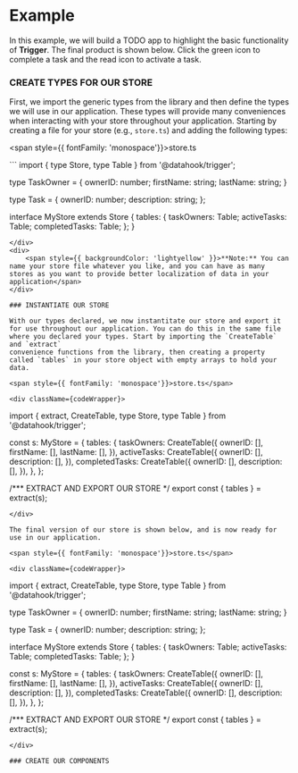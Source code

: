 
# Example

In this example, we will build a TODO app to highlight the basic functionality of **Trigger**. The final product is shown below. Click the green icon to complete a task and the read icon to activate a task.

<App />

### CREATE TYPES FOR OUR STORE

First, we import the generic types from the library and then define the types we will use in our application. These types will provide many conveniences when interacting with your store throughout your application.
Starting by creating a file for your store (e.g., `store.ts`) and adding the following types:

<span style={{ fontFamily: 'monospace'}}>store.ts</span>

<div className={codeWrapper}>
```
import { type Store, type Table } from '@datahook/trigger';

type TaskOwner = {
    ownerID: number;
    firstName: string;
    lastName: string;
}

type Task = {
    ownerID: number;
    description: string;
};

interface MyStore extends Store {
    tables: {
        taskOwners: Table<TaskOwner>;
        activeTasks: Table<Task>;
        completedTasks: Table<Task>;
    };
}
```
</div>
<div>
    <span style={{ backgroundColor: 'lightyellow' }}>**Note:** You can name your store file whatever you like, and you can have as many stores as you want to provide better localization of data in your application</span>
</div>

### INSTANTIATE OUR STORE

With our types declared, we now instantitate our store and export it for use throughout our application. You can do this in the same file where you declared your types. Start by importing the `CreateTable` and `extract`
convenience functions from the library, then creating a property called `tables` in your store object with empty arrays to hold your data.

<span style={{ fontFamily: 'monospace'}}>store.ts</span>

<div className={codeWrapper}>
```
import { extract, CreateTable, type Store, type Table } from '@datahook/trigger';

const s: MyStore = {
    tables: {
        taskOwners: CreateTable<TaskOwner>({ ownerID: [], firstName: [], lastName: [], }),
        activeTasks: CreateTable<Task>({ ownerID: [], description: [], }),
        completedTasks: CreateTable<Task>({ ownerID: [], description: [], }),
    },
};

/*** EXTRACT AND EXPORT OUR STORE */
export const { tables } = extract(s);
```
</div>

The final version of our store is shown below, and is now ready for use in our application.

<span style={{ fontFamily: 'monospace'}}>store.ts</span>

<div className={codeWrapper}>
```
import { extract, CreateTable, type Store, type Table } from '@datahook/trigger';

type TaskOwner = {
    ownerID: number;
    firstName: string;
    lastName: string;
}

type Task = {
    ownerID: number;
    description: string;
};

interface MyStore extends Store {
    tables: {
        taskOwners: Table<TaskOwner>;
        activeTasks: Table<Task>;
        completedTasks: Table<Task>;
    };
}

const s: MyStore = {
    tables: {
        taskOwners: CreateTable<TaskOwner>({ ownerID: [], firstName: [], lastName: [], }),
        activeTasks: CreateTable<Task>({ ownerID: [], description: [], }),
        completedTasks: CreateTable<Task>({ ownerID: [], description: [], }),
    },
};

/*** EXTRACT AND EXPORT OUR STORE */
export const { tables } = extract(s);
```
</div>

### CREATE OUR COMPONENTS